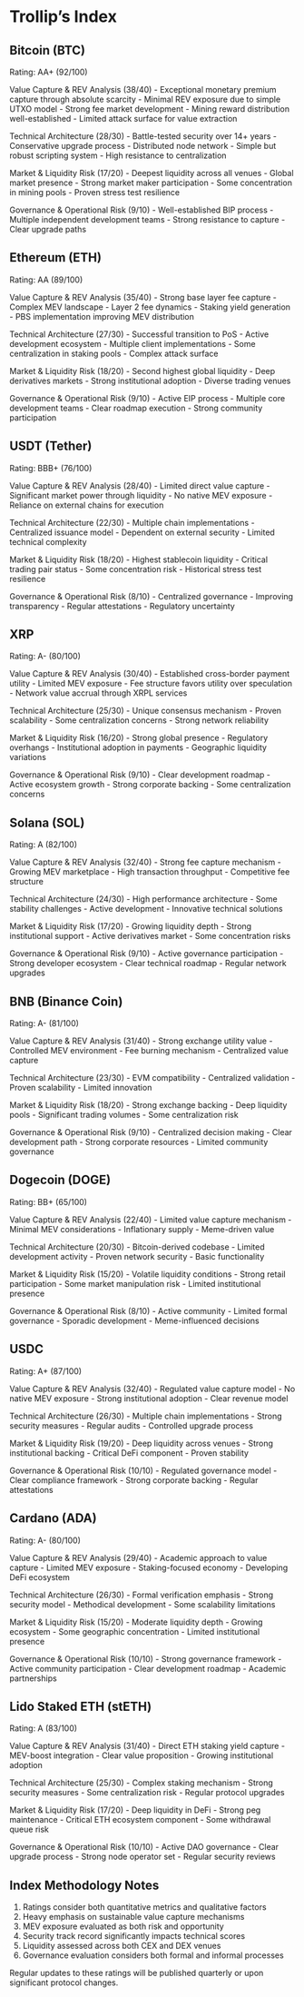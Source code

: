 # Trollip's Index

## Bitcoin (BTC)
Rating: AA+ (92/100)

Value Capture & REV Analysis (38/40)
- Exceptional monetary premium capture through absolute scarcity
- Minimal REV exposure due to simple UTXO model
- Strong fee market development
- Mining reward distribution well-established
- Limited attack surface for value extraction

Technical Architecture (28/30)
- Battle-tested security over 14+ years
- Conservative upgrade process
- Distributed node network
- Simple but robust scripting system
- High resistance to centralization

Market & Liquidity Risk (17/20)
- Deepest liquidity across all venues
- Global market presence
- Strong market maker participation
- Some concentration in mining pools
- Proven stress test resilience

Governance & Operational Risk (9/10)
- Well-established BIP process
- Multiple independent development teams
- Strong resistance to capture
- Clear upgrade paths

## Ethereum (ETH)
Rating: AA (89/100)

Value Capture & REV Analysis (35/40)
- Strong base layer fee capture
- Complex MEV landscape
- Layer 2 fee dynamics
- Staking yield generation
- PBS implementation improving MEV distribution

Technical Architecture (27/30)
- Successful transition to PoS
- Active development ecosystem
- Multiple client implementations
- Some centralization in staking pools
- Complex attack surface

Market & Liquidity Risk (18/20)
- Second highest global liquidity
- Deep derivatives markets
- Strong institutional adoption
- Diverse trading venues

Governance & Operational Risk (9/10)
- Active EIP process
- Multiple core development teams
- Clear roadmap execution
- Strong community participation

## USDT (Tether)
Rating: BBB+ (76/100)

Value Capture & REV Analysis (28/40)
- Limited direct value capture
- Significant market power through liquidity
- No native MEV exposure
- Reliance on external chains for execution

Technical Architecture (22/30)
- Multiple chain implementations
- Centralized issuance model
- Dependent on external security
- Limited technical complexity

Market & Liquidity Risk (18/20)
- Highest stablecoin liquidity
- Critical trading pair status
- Some concentration risk
- Historical stress test resilience

Governance & Operational Risk (8/10)
- Centralized governance
- Improving transparency
- Regular attestations
- Regulatory uncertainty

## XRP
Rating: A- (80/100)

Value Capture & REV Analysis (30/40)
- Established cross-border payment utility
- Limited MEV exposure
- Fee structure favors utility over speculation
- Network value accrual through XRPL services

Technical Architecture (25/30)
- Unique consensus mechanism
- Proven scalability
- Some centralization concerns
- Strong network reliability

Market & Liquidity Risk (16/20)
- Strong global presence
- Regulatory overhangs
- Institutional adoption in payments
- Geographic liquidity variations

Governance & Operational Risk (9/10)
- Clear development roadmap
- Active ecosystem growth
- Strong corporate backing
- Some centralization concerns

## Solana (SOL)
Rating: A (82/100)

Value Capture & REV Analysis (32/40)
- Strong fee capture mechanism
- Growing MEV marketplace
- High transaction throughput
- Competitive fee structure

Technical Architecture (24/30)
- High performance architecture
- Some stability challenges
- Active development
- Innovative technical solutions

Market & Liquidity Risk (17/20)
- Growing liquidity depth
- Strong institutional support
- Active derivatives market
- Some concentration risks

Governance & Operational Risk (9/10)
- Active governance participation
- Strong developer ecosystem
- Clear technical roadmap
- Regular network upgrades

## BNB (Binance Coin)
Rating: A- (81/100)

Value Capture & REV Analysis (31/40)
- Strong exchange utility value
- Controlled MEV environment
- Fee burning mechanism
- Centralized value capture

Technical Architecture (23/30)
- EVM compatibility
- Centralized validation
- Proven scalability
- Limited innovation

Market & Liquidity Risk (18/20)
- Strong exchange backing
- Deep liquidity pools
- Significant trading volumes
- Some centralization risk

Governance & Operational Risk (9/10)
- Centralized decision making
- Clear development path
- Strong corporate resources
- Limited community governance

## Dogecoin (DOGE)
Rating: BB+ (65/100)

Value Capture & REV Analysis (22/40)
- Limited value capture mechanism
- Minimal MEV considerations
- Inflationary supply
- Meme-driven value

Technical Architecture (20/30)
- Bitcoin-derived codebase
- Limited development activity
- Proven network security
- Basic functionality

Market & Liquidity Risk (15/20)
- Volatile liquidity conditions
- Strong retail participation
- Some market manipulation risk
- Limited institutional presence

Governance & Operational Risk (8/10)
- Active community
- Limited formal governance
- Sporadic development
- Meme-influenced decisions

## USDC
Rating: A+ (87/100)

Value Capture & REV Analysis (32/40)
- Regulated value capture model
- No native MEV exposure
- Strong institutional adoption
- Clear revenue model

Technical Architecture (26/30)
- Multiple chain implementations
- Strong security measures
- Regular audits
- Controlled upgrade process

Market & Liquidity Risk (19/20)
- Deep liquidity across venues
- Strong institutional backing
- Critical DeFi component
- Proven stability

Governance & Operational Risk (10/10)
- Regulated governance model
- Clear compliance framework
- Strong corporate backing
- Regular attestations

## Cardano (ADA)
Rating: A- (80/100)

Value Capture & REV Analysis (29/40)
- Academic approach to value capture
- Limited MEV exposure
- Staking-focused economy
- Developing DeFi ecosystem

Technical Architecture (26/30)
- Formal verification emphasis
- Strong security model
- Methodical development
- Some scalability limitations

Market & Liquidity Risk (15/20)
- Moderate liquidity depth
- Growing ecosystem
- Some geographic concentration
- Limited institutional presence

Governance & Operational Risk (10/10)
- Strong governance framework
- Active community participation
- Clear development roadmap
- Academic partnerships

## Lido Staked ETH (stETH)
Rating: A (83/100)

Value Capture & REV Analysis (31/40)
- Direct ETH staking yield capture
- MEV-boost integration
- Clear value proposition
- Growing institutional adoption

Technical Architecture (25/30)
- Complex staking mechanism
- Strong security measures
- Some centralization risk
- Regular protocol upgrades

Market & Liquidity Risk (17/20)
- Deep liquidity in DeFi
- Strong peg maintenance
- Critical ETH ecosystem component
- Some withdrawal queue risk

Governance & Operational Risk (10/10)
- Active DAO governance
- Clear upgrade process
- Strong node operator set
- Regular security reviews

## Index Methodology Notes

1. Ratings consider both quantitative metrics and qualitative factors
2. Heavy emphasis on sustainable value capture mechanisms
3. MEV exposure evaluated as both risk and opportunity
4. Security track record significantly impacts technical scores
5. Liquidity assessed across both CEX and DEX venues
6. Governance evaluation considers both formal and informal processes

Regular updates to these ratings will be published quarterly or upon significant protocol changes.